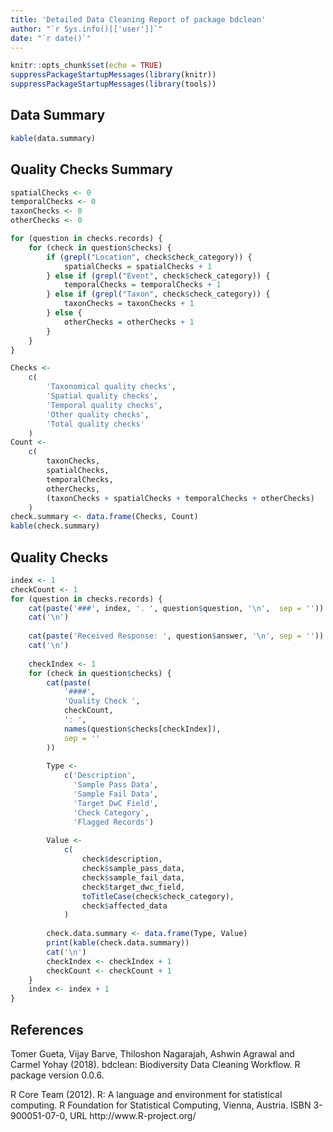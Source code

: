 ```yaml
---
title: 'Detailed Data Cleaning Report of package bdclean'
author: "`r Sys.info()[['user']]`"
date: "`r date()`"
---
```


```r
knitr::opts_chunk$set(echo = TRUE)
suppressPackageStartupMessages(library(knitr))
suppressPackageStartupMessages(library(tools))
```

## Data Summary

```r
kable(data.summary)
```

## Quality Checks Summary

```r
spatialChecks <- 0
temporalChecks <- 0
taxonChecks <- 0
otherChecks <- 0

for (question in checks.records) {
    for (check in question$checks) {
        if (grepl("Location", check$check_category)) {
            spatialChecks = spatialChecks + 1
        } else if (grepl("Event", check$check_category)) {
            temporalChecks = temporalChecks + 1
        } else if (grepl("Taxon", check$check_category)) {
            taxonChecks = taxonChecks + 1
        } else {
            otherChecks = otherChecks + 1
        }
    }
}

Checks <-
    c(
        'Taxonomical quality checks',
        'Spatial quality checks',
        'Temporal quality checks',
        'Other quality checks',
        'Total quality checks'
    )
Count <-
    c(
        taxonChecks,
        spatialChecks,
        temporalChecks,
        otherChecks,
        (taxonChecks + spatialChecks + temporalChecks + otherChecks)
    )
check.summary <- data.frame(Checks, Count)
kable(check.summary)
```

## Quality Checks

```r
index <- 1
checkCount <- 1
for (question in checks.records) {
    cat(paste('###', index, '. ', question$question, '\n',  sep = ''))
    cat('\n')
    
    cat(paste('Received Response: ', question$answer, '\n', sep = ''))
    cat('\n')
    
    checkIndex <- 1
    for (check in question$checks) {
        cat(paste(
            '####',
            'Quality Check ',
            checkCount,
            ': ',
            names(question$checks[checkIndex]),
            sep = ''
        ))
        
        Type <-
            c('Description',
              'Sample Pass Data',
              'Sample Fail Data',
              'Target DwC Field',
              'Check Category',
              'Flagged Records')
        
        Value <-
            c(
                check$description,
                check$sample_pass_data,
                check$sample_fail_data,
                check$target_dwc_field,
                toTitleCase(check$check_category),
                check$affected_data
            )
        
        check.data.summary <- data.frame(Type, Value)
        print(kable(check.data.summary))
        cat('\n')
        checkIndex <- checkIndex + 1
        checkCount <- checkCount + 1
    }
    index <- index + 1
}
```

## References

Tomer Gueta, Vijay Barve, Thiloshon Nagarajah, Ashwin Agrawal and Carmel Yohay (2018). bdclean: Biodiversity Data
  Cleaning Workflow. R package version 0.0.6.
  
R Core Team (2012). R: A language and environment for statistical computing. R Foundation for Statistical Computing, Vienna, Austria. ISBN 3-900051-07-0, URL http://www.R-project.org/
